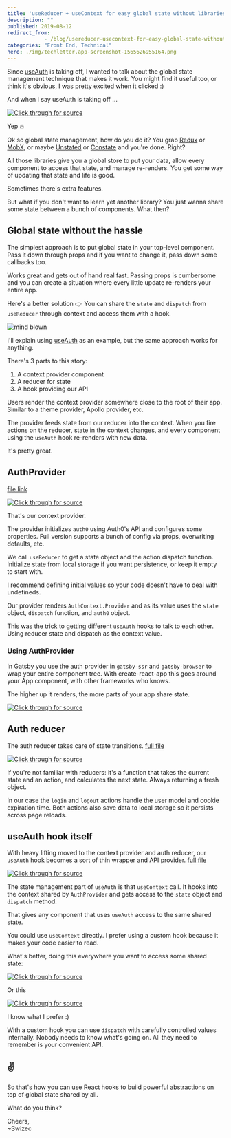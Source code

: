 ```yaml
---
title: 'useReducer + useContext for easy global state without libraries'
description: ""
published: 2019-08-12
redirect_from: 
            - /blog/usereducer-usecontext-for-easy-global-state-without-libraries/swizec/9182
categories: "Front End, Technical"
hero: ./img/techletter.app-screenshot-1565626955164.png
---
```


Since [useAuth](https://github.com/Swizec/useAuth) is taking off, I wanted to talk about the global state management technique that makes it work. You might find it useful too, or think it's obvious, I was pretty excited when it clicked :)

And when I say useAuth is taking off ...

[![Click through for source](./img/techletter.app-screenshot-1565626955164.png)](https://twitter.com/Swizec/status/1160070774448726016)

Yep 🔥

Ok so global state management, how do you do it? You grab [Redux](https://github.com/reduxjs/redux) or [MobX](https://github.com/mobxjs/mobx), or maybe [Unstated](https://github.com/jamiebuilds/unstated) or [Constate](https://github.com/diegohaz/constate) and you're done. Right?

All those libraries give you a global store to put your data, allow every component to access that state, and manage re-renders. You get some way of updating that state and life is good.

Sometimes there's extra features.

But what if you don't want to learn yet another library? You just wanna share some state between a bunch of components. What then?

## Global state without the hassle

The simplest approach is to put global state in your top-level component. Pass it down through props and if you want to change it, pass down some callbacks too.

Works great and gets out of hand real fast. Passing props is cumbersome and you can create a situation where every little update re-renders your entire app.

Here's a better solution 👉 You can share the `state` and `dispatch` from `useReducer` through context and access them with a hook.

![mind blown](./img/ChfELcI.gif)

I'll explain using [useAuth](https://github.com/Swizec/useAuth) as an example, but the same approach works for anything.

There's 3 parts to this story:

1.  A context provider component
2.  A reducer for state
3.  A hook providing our API

Users render the context provider somewhere close to the root of their app. Similar to a theme provider, Apollo provider, etc.

The provider feeds state from our reducer into the context. When you fire actions on the reducer, state in the context changes, and every component using the `useAuth` hook re-renders with new data.

It's pretty great.

## AuthProvider

[file link](https://github.com/Swizec/useAuth/blob/master/src/AuthProvider.js)

[![Click through for source](./img/techletter.app-screenshot-1565626956122.png)](https://carbon.now.sh/?bg=rgba(255,255,255,1)&t=seti&l=javascript&ds=true&wc=true&wa=true&pv=48px&ph=32px&ln=false&code=%2F%2F%20src%2FAuthProvider.js%0A%0Aconst%20AuthContext%20%3D%20React.createContext(null)%0A%0Aexport%20const%20AuthProvider%20%3D%20(%7B%20children%20%7D)%20%3D%3E%20%7B%0A%20%20const%20auth0%20%3D%20new%20Auth0.WebAuth(%7B%0A%20%20%20%20%2F%2F%20initialization%20stuff%0A%20%20%7D)%0A%0A%20%20const%20%5Bstate%2C%20dispatch%5D%20%3D%20useReducer(authReducer%2C%20%7B%0A%20%20%20%20%2F%2F%20initial%20state%0A%20%20%7D)%0A%0A%20%20return%20(%0A%20%20%20%20%3CAuthContext.Provider%20value%3D%7B%5Bstate%2C%20dispatch%2C%20auth0%5D%7D%3E%0A%20%20%20%20%20%20%7Bchildren%7D%0A%20%20%20%20%3C%2FAuthContext.Provider%3E%0A%20%20)%0A%7D)

That's our context provider.

The provider initializes `auth0` using Auth0's API and configures some properties. Full version supports a bunch of config via props, overwriting defaults, etc.

We call `useReducer` to get a state object and the action dispatch function. Initialize state from local storage if you want persistence, or keep it empty to start with.

I recommend defining initial values so your code doesn't have to deal with undefineds.

Our provider renders `AuthContext.Provider` and as its value uses the `state` object, `dispatch` function, and `auth0` object.

This was the trick to getting different `useAuth` hooks to talk to each other. Using reducer state and dispatch as the context value.

### Using AuthProvider

In Gatsby you use the auth provider in `gatsby-ssr` and `gatsby-browser` to wrap your entire component tree. With create-react-app this goes around your App component, with other frameworks who knows.

The higher up it renders, the more parts of your app share state.

[![Click through for source](./img/techletter.app-screenshot-1565626955924.png)](https://carbon.now.sh/?bg=rgba(255,255,255,1)&t=seti&l=javascript&ds=true&wc=true&wa=true&pv=48px&ph=32px&ln=false&code=%2F%2F%20frontend%2Fgatsby-ssr%0A%2F%2F%20frontend%2Fgatsby-browser%0A%0Aexport%20const%20wrapRootElement%20%3D%20(%7B%20element%20%7D)%20%3D%3E%20(%0A%20%20%3CAuthProvider%3E%7Belement%7D%3C%2FAuthProvider%3E%0A))

## Auth reducer

The auth reducer takes care of state transitions. [full file](https://github.com/Swizec/useAuth/blob/master/src/authReducer.js)

[![Click through for source](./img/techletter.app-screenshot-1565626956251.png)](https://carbon.now.sh/?bg=rgba(255,255,255,1)&t=seti&l=javascript&ds=true&wc=true&wa=true&pv=48px&ph=32px&ln=false&code=%2F%2F%20frontend%2Fsrc%2Fauth.js%0A%0Afunction%20authReducer(state%2C%20action)%20%7B%0A%20%20switch%20(action.type)%20%7B%0A%20%20%20%20case%20%22login%22%3A%0A%20%20%20%20%20%20const%20%7B%20authResult%2C%20user%20%7D%20%3D%20action%0A%20%20%20%20%20%20const%20expiresAt%20%3D%20authResult.expiresIn%20*%201000%20%2B%20new%20Date().getTime()%0A%0A%20%20%20%20%20%20localStorage.setItem(%22expires_at%22%2C%20JSON.stringify(expiresAt))%0A%20%20%20%20%20%20localStorage.setItem(%22user%22%2C%20JSON.stringify(user))%0A%0A%20%20%20%20%20%20return%20%7B%20user%2C%20expiresAt%20%7D%0A%20%20%20%20case%20%22logout%22%3A%0A%20%20%20%20%20%20localStorage.removeItem(%22expires_at%22)%0A%20%20%20%20%20%20localStorage.removeItem(%22user%22)%0A%0A%20%20%20%20%20%20return%20%7B%20user%3A%20%7B%7D%2C%20expiresAt%3A%20null%20%7D%0A%20%20%20%20default%3A%0A%20%20%20%20%20%20return%20state%0A%20%20%7D%0A%7D)

If you're not familiar with reducers: it's a function that takes the current state and an action, and calculates the next state. Always returning a fresh object.

In our case the `login` and `logout` actions handle the user model and cookie expiration time. Both actions also save data to local storage so it persists across page reloads.

## useAuth hook itself

With heavy lifting moved to the context provider and auth reducer, our `useAuth` hook becomes a sort of thin wrapper and API provider. [full file](https://github.com/Swizec/useAuth/blob/master/src/useAuth.js)

[![Click through for source](./img/techletter.app-screenshot-1565626956395.png)](https://carbon.now.sh/?bg=rgba(255,255,255,1)&t=seti&l=javascript&ds=true&wc=true&wa=true&pv=48px&ph=32px&ln=false&code=%2F%2F%20src%2FuseAuth.js%0A%0Aexport%20const%20useAuth%20%3D%20()%20%3D%3E%20%7B%0A%20%20%20%20%2F%2F%20this%20is%20the%20state%20stuff%0A%20%20%20%20const%20%7B%20state%2C%20dispatch%2C%20auth0%20%7D%20%3D%20useContext(%0A%20%20%20%20%20%20%20%20AuthContext%0A%20%20%20%20)%3B%0A%0A%20%20%20%20const%20login%20%3D%20()%20%3D%3E%20%7B%0A%20%20%20%20%20%20%20%20auth0.authorize()%3B%0A%20%20%20%20%7D%3B%0A%0A%20%20%20%20const%20logout%20%3D%20()%20%3D%3E%20%7B%0A%20%20%20%20%20%20%20%20auth0.logout(%7B%0A%20%20%20%20%20%20%20%20%20%20%20%20returnTo%3A%20callback_domain%0A%20%20%20%20%20%20%20%20%7D)%3B%0A%20%20%20%20%20%20%20%20dispatch(%7B%0A%20%20%20%20%20%20%20%20%20%20%20%20type%3A%20%22logout%22%0A%20%20%20%20%20%20%20%20%7D)%3B%0A%0A%20%20%20%20%20%20%20%20%2F%2F%20Return%20to%20the%20homepage%20after%20logout.%0A%20%20%20%20%20%20%20%20navigate(%22%2F%22)%3B%0A%20%20%20%20%7D%3B%0A%0A%20%20%20%2F%2F%20...%0A%0A%20%20%20%20const%20isAuthenticated%20%3D%20()%20%3D%3E%20%7B%0A%20%20%20%20%20%20%20%20return%20state.expiresAt%20%26%26%20new%20Date().getTime()%20%3C%20state.expiresAt%3B%0A%20%20%20%20%7D%3B%0A%0A%20%20%20%20return%20%7B%0A%20%20%20%20%20%20%20%20isAuthenticated%2C%0A%20%20%20%20%20%20%20%20user%3A%20state.user%2C%0A%20%20%20%20%20%20%20%20userId%3A%20state.user%20%3F%20state.user.sub%20%3A%20null%2C%0A%20%20%20%20%20%20%20%20login%2C%0A%20%20%20%20%20%20%20%20logout%2C%0A%20%20%20%20%20%20%20%20handleAuthentication%0A%20%20%20%20%7D%3B%0A%7D%3B)

The state management part of `useAuth` is that `useContext` call. It hooks into the context shared by `AuthProvider` and gets access to the `state` object and `dispatch` method.

That gives any component that uses `useAuth` access to the same shared state.

You could use `useContext` directly. I prefer using a custom hook because it makes your code easier to read.

What's better, doing this everywhere you want to access some shared state:

[![Click through for source](./img/techletter.app-screenshot-1565626956742.png)](https://carbon.now.sh/?bg=rgba(255,255,255,1)&t=seti&l=javascript&ds=true&wc=true&wa=true&pv=48px&ph=32px&ln=false&code=import%20SomeContext%20from%20'...'%0A%0Aconst%20MyThing%20%3D%20()%20%3D%3E%20%7B%0A%09const%20%5Bstate%2C%20dispatch%5D%20%3D%20useContext(SomeContext)%0A%0A%09%2F%2F%20...%0A%7D)

Or this

[![Click through for source](./img/techletter.app-screenshot-1565626956228.png)](https://carbon.now.sh/?bg=rgba(255,255,255,1)&t=seti&l=javascript&ds=true&wc=true&wa=true&pv=48px&ph=32px&ln=false&code=import%20useMyContext%0A%0Aconst%20MyThing%20%3D%20()%20%3D%3E%20%7B%0A%09const%20%7B%20doTheThing%20%7D%20%3D%20useMyContext()%0A%7D)

I know what I prefer :)

With a custom hook you can use `dispatch` with carefully controlled values internally. Nobody needs to know what's going on. All they need to remember is your convenient API.

## ✌️

So that's how you can use React hooks to build powerful abstractions on top of global state shared by all.

What do you think?

Cheers,  
~Swizec

